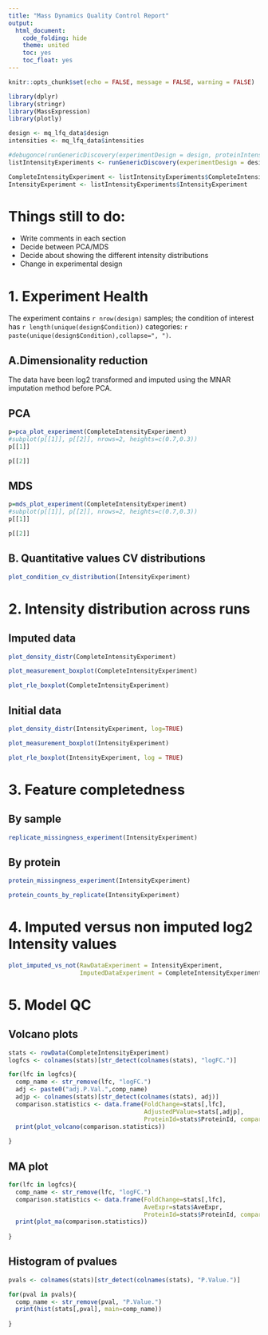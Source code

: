 ```yaml
---
title: "Mass Dynamics Quality Control Report"
output:
  html_document:
    code_folding: hide
    theme: united
    toc: yes
    toc_float: yes
---
```



```r
knitr::opts_chunk$set(echo = FALSE, message = FALSE, warning = FALSE)
```

```r
library(dplyr)
library(stringr)
library(MassExpression)
library(plotly)

design <- mq_lfq_data$design
intensities <- mq_lfq_data$intensities

#debugonce(runGenericDiscovery(experimentDesign = design, proteinIntensities = intensities))
listIntensityExperiments <- runGenericDiscovery(experimentDesign = design, proteinIntensities = intensities)

CompleteIntensityExperiment <- listIntensityExperiments$CompleteIntensityExperiment
IntensityExperiment <- listIntensityExperiments$IntensityExperiment
```

# Things still to do:
- Write comments in each section 
- Decide between PCA/MDS 
- Decide about showing the different intensity distributions
- Change in experimental design

# 1. Experiment Health

The experiment contains `r nrow(design)` samples; the condition of interest has `r length(unique(design$Condition))` categories: `r paste(unique(design$Condition),collapse=", ")`.  

## A.Dimensionality reduction {.tabset .tabset-fade .tabset-pills}

The data have been log2 transformed and imputed using the MNAR imputation method before PCA. 

## PCA

```r
p=pca_plot_experiment(CompleteIntensityExperiment)
#subplot(p[[1]], p[[2]], nrows=2, heights=c(0.7,0.3))
p[[1]]
```

```r
p[[2]]
```

## MDS


```r
p=mds_plot_experiment(CompleteIntensityExperiment)
#subplot(p[[1]], p[[2]], nrows=2, heights=c(0.7,0.3))
p[[1]]
```

```r
p[[2]]
```


## B. Quantitative values CV distributions {.tabset .tabset-fade .tabset-pills}

```r
plot_condition_cv_distribution(IntensityExperiment)
```

# 2. Intensity distribution across runs {.tabset .tabset-fade .tabset-pills}

## Imputed data

```r
plot_density_distr(CompleteIntensityExperiment)
```


```r
plot_measurement_boxplot(CompleteIntensityExperiment)
```


```r
plot_rle_boxplot(CompleteIntensityExperiment)
```


## Initial data

```r
plot_density_distr(IntensityExperiment, log=TRUE)
```

```r
plot_measurement_boxplot(IntensityExperiment)
```


```r
plot_rle_boxplot(IntensityExperiment, log = TRUE)
```



# 3. Feature completedness {.tabset .tabset-fade .tabset-pills}

## By sample

```r
replicate_missingness_experiment(IntensityExperiment)
```


## By protein

```r
protein_missingness_experiment(IntensityExperiment)
```

```r
protein_counts_by_replicate(IntensityExperiment)
```


# 4. Imputed versus non imputed log2 Intensity values

```r
plot_imputed_vs_not(RawDataExperiment = IntensityExperiment,
                    ImputedDataExperiment = CompleteIntensityExperiment)
```

# 5. Model QC

## Volcano plots

```r
stats <- rowData(CompleteIntensityExperiment)
logfcs <- colnames(stats)[str_detect(colnames(stats), "logFC.")]

for(lfc in logfcs){
  comp_name <- str_remove(lfc, "logFC.")
  adj <- paste0("adj.P.Val.",comp_name)
  adjp <- colnames(stats)[str_detect(colnames(stats), adj)]
  comparison.statistics <- data.frame(FoldChange=stats[,lfc],
                                      AdjustedPValue=stats[,adjp], 
                                      ProteinId=stats$ProteinId, comparison=comp_name)
  print(plot_volcano(comparison.statistics))
  
}
```


## MA plot

```r
for(lfc in logfcs){
  comp_name <- str_remove(lfc, "logFC.")
  comparison.statistics <- data.frame(FoldChange=stats[,lfc],
                                      AveExpr=stats$AveExpr, 
                                      ProteinId=stats$ProteinId, comparison=comp_name)
  print(plot_ma(comparison.statistics))
  
}
```



## Histogram of pvalues

```r
pvals <- colnames(stats)[str_detect(colnames(stats), "P.Value.")]

for(pval in pvals){
  comp_name <- str_remove(pval, "P.Value.")
  print(hist(stats[,pval], main=comp_name))
  
}
```





